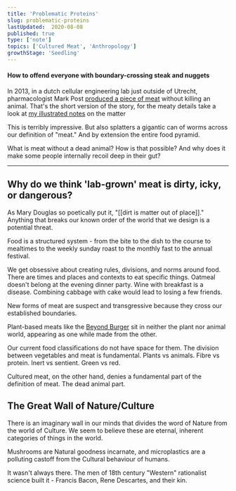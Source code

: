 ```yaml
---
title: 'Problematic Proteins'
slug: problematic-proteins
lastUpdated:  2020-08-08
published: true
type: ['note']
topics: ['Cultured Meat', 'Anthropology']
growthStage: 'Seedling'
---
```


<SmallCenter>

#### How to offend everyone with boundary-crossing steak and nuggets

</SmallCenter>

In 2013, in a dutch cellular engineering lab just outside of Utrecht, pharmacologist Mark Post [produced a piece of meat](https://www.new-harvest.org/mark_post_cultured_beef) without killing an animal. <Footnote idName={1}>That's the short version of the story, for the meaty details take a look at [my illustrated notes](/meat-planet) on the matter</Footnote>

This is terribly impressive. But also splatters a gigantic can of worms across our definition of "meat." And by extension the entire food pyramid.

What is meat without a dead animal? How is that possible? And why does it make some people internally recoil deep in their gut?

---

## Why do we think 'lab-grown' meat is dirty, icky, or dangerous?

As Mary Douglas so poetically put it, "[[dirt is matter out of place]]." Anything that breaks our known order of the world that we design is a potential threat.

Food is a structured system - from the bite to the dish to the course to mealtimes to the weekly sunday roast to the monthly fast to the annual festival.

We get obsessive about creating rules, divisions, and norms around food. There are times and places and contexts to eat specific things. Oatmeal doesn't belong at the evening dinner party. Wine with breakfast is a disease. Combining cabbage with cake would lead to losing a few friends.

New forms of meat are suspect and transgressive because they cross our established boundaries.

Plant-based meats like the [Beyond Burger](https://www.beyondmeat.com/products/the-beyond-burger/) sit in neither the plant nor animal world, appearing as one while made from the other.

Our current food classifications do not have space for them. The division between vegetables and meat is fundamental. Plants vs animals. Fibre vs protein. Inert vs sentient.  Green vs red.

Cultured meat, on the other hand, denies a fundamental part of the definition of meat. The dead animal part.


## The Great Wall of Nature/Culture

There is an imaginary wall in our minds that divides the word of Nature from the world of Culture. We seem to believe these are eternal, inherent categories of things in the world.

Mushrooms are Natural goodness incarnate, and microplastics are a polluting castoff from the Cultural behaviour of humans.

It wasn't always there. The men of 18th century "Western" rationalist science built it - Francis Bacon, Rene Descartes, and their kin.  

